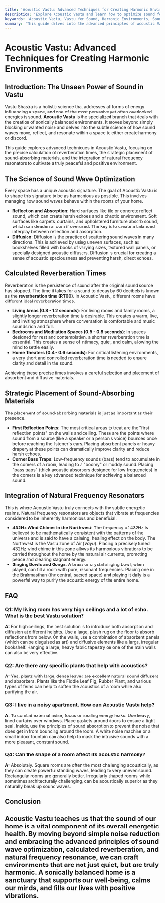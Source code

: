 ```yaml
---
title: 'Acoustic Vastu: Advanced Techniques for Creating Harmonic Environments'
description: 'Explore Acoustic Vastu and learn how to optimize sound for a harmonious home. This guide covers reverberation times, sound-absorbing materials, and natural frequency resonators to enhance positive energy.'
keywords: 'Acoustic Vastu, Vastu for Sound, Harmonic Environments, Sound Wave Optimization, Reverberation Time, Natural Frequency Resonators, 432Hz Wind Chimes, Vastu and Acoustics'
summary: 'This guide delves into the advanced principles of Acoustic Vastu, explaining how to create sonically balanced environments. Learn about optimizing reverberation times, the strategic placement of sound-absorbing materials, and the use of natural frequency resonators like 432Hz wind chimes to foster peace and positive energy.'
---
```


# Acoustic Vastu: Advanced Techniques for Creating Harmonic Environments

## Introduction: The Unseen Power of Sound in Vastu

Vastu Shastra is a holistic science that addresses all forms of energy influencing a space, and one of the most pervasive yet often overlooked energies is sound. **Acoustic Vastu** is the specialized branch that deals with the creation of sonically balanced environments. It moves beyond simply blocking unwanted noise and delves into the subtle science of how sound waves move, reflect, and resonate within a space to either create harmony or discord.

This guide explores advanced techniques in Acoustic Vastu, focusing on the precise calculation of reverberation times, the strategic placement of sound-absorbing materials, and the integration of natural frequency resonators to cultivate a truly peaceful and positive environment.

## The Science of Sound Wave Optimization

Every space has a unique acoustic signature. The goal of Acoustic Vastu is to shape this signature to be as harmonious as possible. This involves managing how sound waves behave within the rooms of your home.

-   **Reflection and Absorption**: Hard surfaces like tile or concrete reflect sound, which can create harsh echoes and a chaotic environment. Soft surfaces like carpets, curtains, and upholstered furniture absorb sound, which can deaden a room if overused. The key is to create a balanced interplay between reflection and absorption.
-   **Diffusion**: Diffusion is the practice of scattering sound waves in many directions. This is achieved by using uneven surfaces, such as bookshelves filled with books of varying sizes, textured wall panels, or specially designed acoustic diffusers. Diffusion is crucial for creating a sense of acoustic spaciousness and preventing harsh, direct echoes.

## Calculated Reverberation Times

Reverberation is the persistence of sound after the original sound source has stopped. The time it takes for a sound to decay by 60 decibels is known as the **reverberation time (RT60)**. In Acoustic Vastu, different rooms have different ideal reverberation times.

-   **Living Areas (0.8 - 1.2 seconds)**: For living rooms and family rooms, a slightly longer reverberation time is desirable. This creates a warm, live, and inviting atmosphere where conversation is comfortable and music sounds rich and full.
-   **Bedrooms and Meditation Spaces (0.5 - 0.8 seconds)**: In spaces designed for rest and contemplation, a shorter reverberation time is essential. This creates a sense of intimacy, quiet, and calm, allowing the mind to settle easily.
-   **Home Theaters (0.4 - 0.6 seconds)**: For critical listening environments, a very short and controlled reverberation time is needed to ensure clarity and detail in the sound.

Achieving these precise times involves a careful selection and placement of absorbent and diffusive materials.

## Strategic Placement of Sound-Absorbing Materials

The placement of sound-absorbing materials is just as important as their presence.

-   **First Reflection Points**: The most critical areas to treat are the "first reflection points" on the walls and ceiling. These are the points where sound from a source (like a speaker or a person's voice) bounces once before reaching the listener's ears. Placing absorbent panels or heavy drapery at these points can dramatically improve clarity and reduce harsh echoes.
-   **Corner Bass Traps**: Low-frequency sounds (bass) tend to accumulate in the corners of a room, leading to a "boomy" or muddy sound. Placing "bass traps" (thick acoustic absorbers designed for low frequencies) in the corners is a key advanced technique for achieving a balanced sound.

## Integration of Natural Frequency Resonators

This is where Acoustic Vastu truly connects with the subtle energetic realms. Natural frequency resonators are objects that vibrate at frequencies considered to be inherently harmonious and beneficial.

-   **432Hz Wind Chimes in the Northwest**: The frequency of 432Hz is believed to be mathematically consistent with the patterns of the universe and is said to have a calming, healing effect on the body. The Northwest is the Vastu zone of Air (*Vayu*). Placing a precisely tuned 432Hz wind chime in this zone allows its harmonious vibrations to be carried throughout the home by the natural air currents, promoting peace and clearing stagnant energy.
-   **Singing Bowls and Gongs**: A brass or crystal singing bowl, when played, can fill a room with pure, resonant frequencies. Placing one in the Brahmasthan (the central, sacred space) and playing it daily is a powerful way to purify the acoustic energy of the entire home.

## FAQ

### Q1: My living room has very high ceilings and a lot of echo. What is the best Vastu solution?
**A:** For high ceilings, the best solution is to introduce both absorption and diffusion at different heights. Use a large, plush rug on the floor to absorb reflections from below. On the walls, use a combination of absorbent panels (which can be disguised as art) and diffusive elements like a large, irregular bookshelf. Hanging a large, heavy fabric tapestry on one of the main walls can also be very effective.

### Q2: Are there any specific plants that help with acoustics?
**A:** Yes, plants with large, dense leaves are excellent natural sound diffusers and absorbers. Plants like the Fiddle Leaf Fig, Rubber Plant, and various types of ferns can help to soften the acoustics of a room while also purifying the air.

### Q3: I live in a noisy apartment. How can Acoustic Vastu help?
**A:** To combat external noise, focus on sealing energy leaks. Use heavy, lined curtains over windows. Place gaskets around doors to ensure a tight seal. Inside, use the principles of sound absorption to prevent the noise that does get in from bouncing around the room. A white noise machine or a small indoor fountain can also help to mask the intrusive sounds with a more pleasant, constant sound.

### Q4: Can the shape of a room affect its acoustic harmony?
**A:** Absolutely. Square rooms are often the most challenging acoustically, as they can create powerful standing waves, leading to very uneven sound. Rectangular rooms are generally better. Irregularly shaped rooms, while sometimes architecturally challenging, can be acoustically superior as they naturally break up sound waves.

## Conclusion

Acoustic Vastu teaches us that the sound of our home is a vital component of its overall energetic health. By moving beyond simple noise reduction and embracing the advanced principles of sound wave optimization, calculated reverberation, and natural frequency resonance, we can craft environments that are not just quiet, but are truly harmonic. A sonically balanced home is a sanctuary that supports our well-being, calms our minds, and fills our lives with positive vibrations.
---
